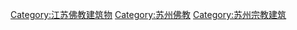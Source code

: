 [[Category:江苏佛教建筑物|Category:江苏佛教建筑物]]
[[Category:苏州佛教|Category:苏州佛教]]
[[Category:苏州宗教建筑|Category:苏州宗教建筑]]
